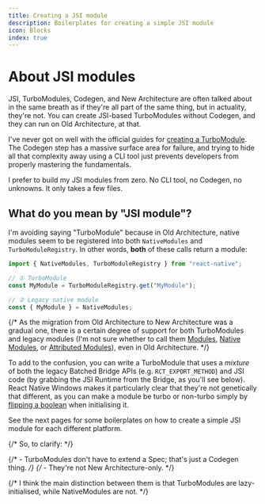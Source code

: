 ```yaml
---
title: Creating a JSI module
description: Boilerplates for creating a simple JSI module
icon: Blocks
index: true
---
```


# About JSI modules

JSI, TurboModules, Codegen, and New Architecture are often talked about in the same breath as if they're all part of the same thing, but in actuality, they're not. You can create JSI-based TurboModules without Codegen, and they can run on Old Architecture, at that.

I've never got on well with the official guides for [creating a TurboModule](https://reactnative.dev/docs/turbo-native-modules-introduction). The Codegen step has a massive surface area for failure, and trying to hide all that complexity away using a CLI tool just prevents developers from properly mastering the fundamentals.

I prefer to build my JSI modules from zero. No CLI tool, no Codegen, no unknowns. It only takes a few files.

## What do you mean by "JSI module"?

I'm avoiding saying "TurboModule" because in Old Architecture, native modules seem to be registered into both `NativeModules` and `TurboModuleRegistry`. In other words, **both** of these calls return a module:

```ts
import { NativeModules, TurboModuleRegistry } from "react-native";

// ① TurboModule
const MyModule = TurboModuleRegistry.get("MyModule");

// ② Legacy native module
const { MyModule } = NativeModules;
```

{/* As the migration from Old Architecture to New Architecture was a gradual one, there is a certain degree of support for both TurboModules and legacy modules (I'm not sure whether to call them [Modules](https://github.com/microsoft/react-native-windows/blob/614427434ed1c122d4b10af098d2b50740e83f73/vnext/Microsoft.ReactNative.Cxx/ModuleRegistration.cpp#L23), [Native Modules](https://github.com/microsoft/react-native-windows/blob/614427434ed1c122d4b10af098d2b50740e83f73/vnext/Shared/NativeModuleProvider.h#L34), or [Attributed Modules](https://github.com/microsoft/react-native-windows/blob/614427434ed1c122d4b10af098d2b50740e83f73/vnext/Microsoft.ReactNative.Cxx/ModuleRegistration.cpp#L18)), even in Old Architecture. */}

To add to the confusion, you can write a TurboModule that uses a _mixture_ of both the legacy Batched Bridge APIs (e.g. `RCT_EXPORT_METHOD`) and JSI code (by grabbing the JSI Runtime from the Bridge, as you'll see below). React Native Windows makes it particularly clear that they're not genetically that different, as you can make a module be turbo or non-turbo simply by [flipping a boolean](https://github.com/microsoft/react-native-windows/blob/614427434ed1c122d4b10af098d2b50740e83f73/packages/integration-test-app/windows/integrationtest/ReactPackageProvider.cpp#L15) when initialising it.

See the next pages for some boilerplates on how to create a simple JSI module for each different platform.

{/* So, to clarify: */}

{/* - TurboModules don't have to extend a Spec; that's just a Codegen thing. */}
{/* - They're not New Architecture-only. */}

{/* I think the main distinction between them is that TurboModules are lazy-initialised, while NativeModules are not. */}
